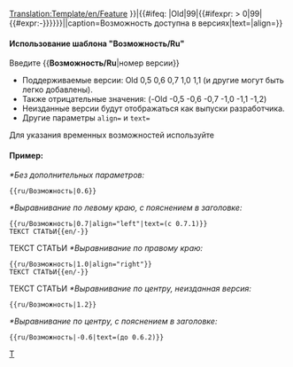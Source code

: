 <noinclude>[[Translation:Template/en/Feature]]</noinclude><noinclude>
</noinclude><includeonly>{{en/VersionBox|{{#ifeq: {{{1|}}}|Old|0|{{#ifexpr: {{{1|}}} < 0|0|{{{1|}}}}}}}|{{#ifeq: {{{1|}}}|Old|99|{{#ifexpr: {{{1|}}} > 0|99|{{#expr:-{{{1|}}}}}}}}}||caption=Возможность доступна в версиях|text={{{text|}}}|align={{{align|}}}}}</includeonly><noinclude>

====Использование шаблона "Возможность/Ru"====
Введите <nowiki>{{</nowiki>'''Возможность/Ru'''<nowiki>|номер версии}}</nowiki>
*Поддерживаемые версии: Old 0,5 0,6 0,7 1,0 1,1 (и другие могут быть легко добавлены).
*Также отрицательные значения: (-Old -0,5 -0,6 -0,7 -1,0 -1,1 -1,2)
*Неизданные версии будут отображаться как выпуски разработчика.
*Другие параметры <code>align=</code> и <code>text=</code>
Для указания временных возможностей используйте {{en/S|Возможность_период/Ru}}

====Пример:====
''*Без дополнительных параметров:''
<pre>{{ru/Возможность|0.6}}</pre>
{{ru/Возможность|0.6}}
''*Выравнивание по левому краю, с пояснением в заголовке:'' 
<pre>{{ru/Возможность|0.7|align="left"|text=(с 0.7.1)}}
ТЕКСТ СТАТЬИ{{en/-}}</pre>
{{ru/Возможность|0.7|text=(с 0.7.1)|align="left"}}
ТЕКСТ СТАТЬИ{{en/-}}
''*Выравнивание по правому краю:''
<pre>{{ru/Возможность|1.0|align="right"}}
ТЕКСТ СТАТЬИ{{en/-}}</pre>
{{ru/Возможность|1.0|align="right"}}
ТЕКСТ СТАТЬИ{{en/-}}
''*Выравнивание по центру, неизданная версия:''
<pre>{{ru/Возможность|1.2}}</pre>
{{ru/Возможность|1.2}}
''*Выравнивание по центру, с пояснением в заголовке:''
<pre>{{ru/Возможность|-0.6|text=(до 0.6.2)}}</pre>
{{ru/Возможность|-0.6|text=(до 0.6.2)}}


[[Category:ru/Шаблоны|T]]
</noinclude>
